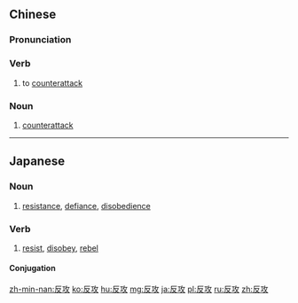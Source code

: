==Chinese==
{{zh-forms}}

===Pronunciation===
{{zh-pron
|m=fǎngōng
|c=faan2 gung1
|mn=hoán-kong
|cat=v,n
}}

===Verb===
{{zh-verb}}

# to [[counterattack]]

===Noun===
{{zh-noun}}

# [[counterattack]]

{{zh-cat|Advanced}}

----

==Japanese==
{{ja-kanjitab|はん|こう|yomi=on}}

===Noun===
{{ja-noun|はんこう}}

# [[resistance]], [[defiance]], [[disobedience]]

===Verb===
{{ja-verb-suru|はんこう}}

# [[resist]], [[disobey]], [[rebel]]

====Conjugation====
{{ja-suru|はんこう}}

[[zh-min-nan:反攻]]
[[ko:反攻]]
[[hu:反攻]]
[[mg:反攻]]
[[ja:反攻]]
[[pl:反攻]]
[[ru:反攻]]
[[zh:反攻]]